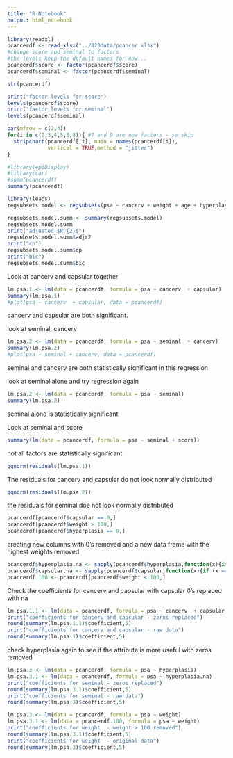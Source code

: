 ```yaml
---
title: "R Notebook"
output: html_notebook
---
```



```r

library(readxl)
pcancerdf <- read_xlsx("../823data/pcancer.xlsx")
#change score and seminal to factors
#the levels keep the default names for now...
pcancerdf$score <- factor(pcancerdf$score)
pcancerdf$seminal <- factor(pcancerdf$seminal)
```

```r
str(pcancerdf)
```


```r
print("factor levels for score")
levels(pcancerdf$score)
print("factor levels for seminal")
levels(pcancerdf$seminal)
```

```r
par(mfrow = c(2,4))
for(i in c(2,3,4,5,6,8)){ #7 and 9 are now factors - so skip
  stripchart(pcancerdf[,i], main = names(pcancerdf[i]),
             vertical = TRUE,method = "jitter")
}

```

```r
#library(epiDisplay)
#library(car)
#summ(pcancerdf)
summary(pcancerdf)
```


```r
library(leaps)
regsubsets.model <- regsubsets(psa ~ cancerv + weight + age + hyperplasia + capsular ,data = pcancerdf)

regsubsets.model.summ <- summary(regsubsets.model)
regsubsets.model.summ
print("adjusted $R^{2}$")
regsubsets.model.summ$adjr2
print("cp")
regsubsets.model.summ$cp
print("bic")
regsubsets.model.summ$bic
```


Look at cancerv and capsular together
```r
lm.psa.1 <- lm(data = pcancerdf, formula = psa ~ cancerv  + capsular)
summary(lm.psa.1)
#plot(psa ~ cancerv  + capsular, data = pcancerdf)
```
cancerv and capsular are both significant.  


look at seminal, cancerv
```r
lm.psa.2 <- lm(data = pcancerdf, formula = psa ~ seminal  + cancerv)
summary(lm.psa.2)
#plot(psa ~ seminal + cancerv, data = pcancerdf)
```
seminal and cancerv are both statistically significant in this regression

look at seminal alone and try regression again
```r
lm.psa.2 <- lm(data = pcancerdf, formula = psa ~ seminal)
summary(lm.psa.2)
```

seminal alone is statistically significant

Look at seminal and score
```r
summary(lm(data = pcancerdf, formula = psa ~ seminal + score))
```
not all factors are statistically significant

```r
qqnorm(residuals(lm.psa.1))
```
The residuals for cancerv and capsular do not look normally distributed
```r
qqnorm(residuals(lm.psa.2))
```
the residuals for seminal doe not look normally distributed

```r
pcancerdf[pcancerdf$capsular == 0,]
pcancerdf[pcancerdf$weight > 100,]
pcancerdf[pcancerdf$hyperplasia == 0,]
```


creating new columns with 0's removed and a new data frame with the highest weights removed 
```r
pcancerdf$hyperplasia.na <- sapply(pcancerdf$hyperplasia,function(x){if (x == 0){return (NA)} else {return (x)}})
pcancerdf$capsular.na <- sapply(pcancerdf$capsular,function(x){if (x == 0){return (NA)} else {return (x)}})
pcancerdf.100 <- pcancerdf[pcancerdf$weight < 100,]
```


Check the coefficients for cancerv and capsular with capsular 0's replaced with na
```r
lm.psa.1.1 <- lm(data = pcancerdf, formula = psa ~ cancerv  + capsular.na)
print("coefficients for cancerv and capsular - zeros replaced")
round(summary(lm.psa.1.1)$coefficient,5)
print("coefficients for cancerv and capsular - raw data")
round(summary(lm.psa.1)$coefficient,5)
```


check hyperplasia again to see if the attribute is more useful with zeros removed
```r
lm.psa.3 <- lm(data = pcancerdf, formula = psa ~ hyperplasia)
lm.psa.3.1 <- lm(data = pcancerdf, formula = psa ~ hyperplasia.na)
print("coefficients for seminal - zeros replaced")
round(summary(lm.psa.3.1)$coefficient,5)
print("coefficients for seminal - raw data")
round(summary(lm.psa.3)$coefficient,5)
```


```r
lm.psa.3 <- lm(data = pcancerdf, formula = psa ~ weight)
lm.psa.3.1 <- lm(data = pcancerdf.100, formula = psa ~ weight)
print("coefficients for weight  - weight > 100 removed")
round(summary(lm.psa.3.1)$coefficient,5)
print("coefficients for weight  - original data")
round(summary(lm.psa.3)$coefficient,5)
```

